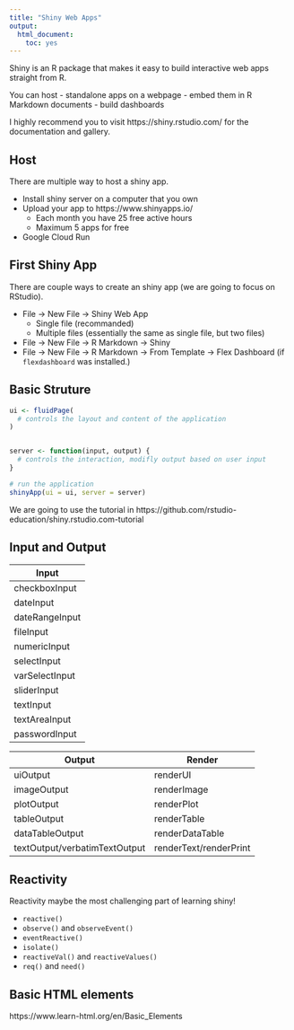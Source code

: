 ```yaml
---
title: "Shiny Web Apps"
output: 
  html_document: 
    toc: yes
---
```



Shiny is an R package that makes it easy to build interactive web apps straight from R.

You can host 
- standalone apps on a webpage
- embed them in R Markdown documents
- build dashboards

I highly recommend you to visit https://shiny.rstudio.com/ for the documentation and gallery.


## Host

There are multiple way to host a shiny app.

- Install shiny server on a computer that you own
- Upload your app to https://www.shinyapps.io/
  - Each month you have 25 free active hours
  - Maximum 5 apps for free
- Google Cloud Run


## First Shiny App

There are couple ways to create an shiny app (we are going to focus on RStudio).

- File -> New File -> Shiny Web App
  - Single file (recommanded)
  - Multiple files (essentially the same as single file, but two files)
- File -> New File -> R Markdown -> Shiny
- File -> New File -> R Markdown -> From Template -> Flex Dashboard (if `flexdashboard` was installed.)

## Basic Struture


```r
ui <- fluidPage(
  # controls the layout and content of the application
)


server <- function(input, output) {
  # controls the interaction, modifly output based on user input
}

# run the application 
shinyApp(ui = ui, server = server)
```


We are going to use the tutorial in https://github.com/rstudio-education/shiny.rstudio.com-tutorial


## Input and Output

| Input                         |
| ----                          |
| checkboxInput                 |
| dateInput                     |
| dateRangeInput                |
| fileInput                     |
| numericInput                  |
| selectInput                   |
| varSelectInput                |
| sliderInput                   |
| textInput                     |
| textAreaInput                 |
| passwordInput                 |

| Output                        | Render          |
| ----                          | ---             |
| uiOutput                      | renderUI        |
| imageOutput                   | renderImage     |
| plotOutput                    | renderPlot      |
| tableOutput                   | renderTable     |
| dataTableOutput               | renderDataTable |
| textOutput/verbatimTextOutput | renderText/renderPrint      |


## Reactivity

Reactivity maybe the most challenging part of learning shiny!

- `reactive()`
- `observe()` and `observeEvent()`
- `eventReactive()`
- `isolate()`
- `reactiveVal()` and `reactiveValues()`
- `req()` and `need()`


## Basic HTML elements

https://www.learn-html.org/en/Basic_Elements
